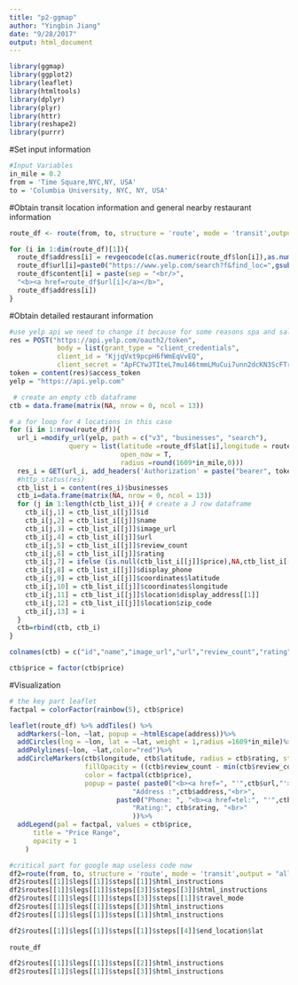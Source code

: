 ---
title: "p2-ggmap"
author: "Yingbin Jiang"
date: "9/28/2017"
output: html_document
---
```{r, message=FALSE, warning=FALSE}
library(ggmap)
library(ggplot2)
library(leaflet)
library(htmltools)
library(dplyr)
library(plyr)
library(httr)
library(reshape2)
library(purrr)
```


#Set input information 
```{r}
#Input Variables
in_mile = 0.2 
from = 'Time Square,NYC,NY, USA'
to = 'Columbia University, NYC, NY, USA'

```

#Obtain transit location information and general nearby restaurant information 
```{r, message=FALSE}
route_df <- route(from, to, structure = 'route', mode = 'transit',output = "simple")# transit

for (i in 1:dim(route_df)[1]){
  route_df$address[i] = revgeocode(c(as.numeric(route_df$lon[i]),as.numeric(route_df$lat[i])))
  route_df$url[i]=paste0("https://www.yelp.com/search?f&find_loc=",gsub('\\s',"+",  route_df$address[i]),"&ns=1",sep="")
  route_df$content[i] = paste(sep = "<br/>",
  "<b><a href=route_df$url[i]</a></b>",
  route_df$address[i])
}
```

#Obtain detailed restaurant information
```{r yelp api}
#use yelp api we need to change it because for some reasons spa and salesman come in. remove them out
res = POST("https://api.yelp.com/oauth2/token",
            body = list(grant_type = "client_credentials",
            client_id = "KjjqVxt9pcpH6fWmEqVvEQ",
            client_secret = "ApFCYwJTIteL7mu146tmmLMuCui7unn2dcKN3ScFTrSLRLm8QWKNqkTWXtHz4OY1"))
token = content(res)$access_token
yelp = "https://api.yelp.com"

 # create an empty ctb dataframe
ctb = data.frame(matrix(NA, nrow = 0, ncol = 13))

# a for loop for 4 locations in this case 
for (i in 1:nrow(route_df)){
  url_i =modify_url(yelp, path = c("v3", "businesses", "search"),
               query = list(latitude =route_df$lat[i],longitude = route_df$lon[i],
                            open_now = T,
                            radius =round(1609*in_mile,0)))
  res_i = GET(url_i, add_headers('Authorization' = paste("bearer", token)))
  #http_status(res)
  ctb_list_i = content(res_i)$businesses
  ctb_i=data.frame(matrix(NA, nrow = 0, ncol = 13))
  for (j in 1:length(ctb_list_i)){ # create a J row dataframe
    ctb_i[j,1] = ctb_list_i[[j]]$id
    ctb_i[j,2] = ctb_list_i[[j]]$name
    ctb_i[j,3] = ctb_list_i[[j]]$image_url
    ctb_i[j,4] = ctb_list_i[[j]]$url
    ctb_i[j,5] = ctb_list_i[[j]]$review_count
    ctb_i[j,6] = ctb_list_i[[j]]$rating
    ctb_i[j,7] = ifelse (is.null(ctb_list_i[[j]]$price),NA,ctb_list_i[[j]]$price)
    ctb_i[j,8] = ctb_list_i[[j]]$display_phone
    ctb_i[j,9] = ctb_list_i[[j]]$coordinates$latitude
    ctb_i[j,10] = ctb_list_i[[j]]$coordinates$longitude
    ctb_i[j,11] = ctb_list_i[[j]]$location$display_address[[1]]
    ctb_i[j,12] = ctb_list_i[[j]]$location$zip_code
    ctb_i[j,13] = i 
  }
  ctb=rbind(ctb, ctb_i)
}

colnames(ctb) = c("id","name","image_url","url","review_count","rating","price","display_phone","latitude","longitude","address","zip code","stop")

ctb$price = factor(ctb$price)
```


#Visualization
```{r leaflet}
# the key part leaflet
factpal = colorFactor(rainbow(5), ctb$price)

leaflet(route_df) %>% addTiles() %>%
  addMarkers(~lon, ~lat, popup = ~htmlEscape(address))%>%
  addCircles(lng = ~lon, lat = ~lat, weight = 1,radius =1609*in_mile)%>%
  addPolylines(~lon, ~lat,color="red")%>%
  addCircleMarkers(ctb$longitude, ctb$latitude, radius = ctb$rating, stroke = FALSE, 
                   fillOpacity = ((ctb$review_count - min(ctb$review_count)) / max(ctb$review_count - min(ctb$review_count)))+0.4,
                   color = factpal(ctb$price), 
                   popup = paste( paste0("<b><a href=", "'",ctb$url,"'>", ctb$name, "</a></b>"),"<br>",
                               "Address :",ctb$address,"<br>",
                           paste0("Phone: ", "<b><a href=tel:", "'",ctb$display_phone,"'>", ctb$display_phone, "</a></b>"),"<br>",
                               "Rating:", ctb$rating, "<br>"
                               ))%>%
  addLegend(pal = factpal, values = ctb$price,
      title = "Price Range",
      opacity = 1
    )
```






```{r}
#critical part for google map useless code now
df2=route(from, to, structure = 'route', mode = 'transit',output = "all")
df2$routes[[1]]$legs[[1]]$steps[[1]]$html_instructions
df2$routes[[1]]$legs[[1]]$steps[[3]]$steps[[3]]$html_instructions
df2$routes[[1]]$legs[[1]]$steps[[3]]$steps[[1]]$travel_mode
df2$routes[[1]]$legs[[1]]$steps[[3]]$html_instructions
df2$routes[[1]]$legs[[1]]$steps[[1]]$html_instructions

df2$routes[[1]]$legs[[1]]$steps[[1]]$steps[[4]]$end_location$lat
  
route_df

df2$routes[[1]]$legs[[1]]$steps[[2]]$html_instructions
df2$routes[[1]]$legs[[1]]$steps[[3]]$html_instructions


```



